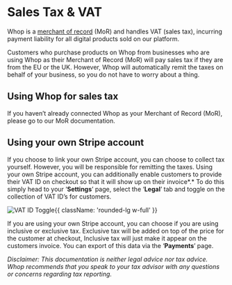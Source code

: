 
<HeroPattern />

# Sales Tax & VAT

Whop is a <u>merchant of record</u> (MoR) and handles VAT (sales tax), incurring payment liability for all digital products sold on our platform. 

Customers who purchase products on Whop from businesses who are using Whop as their Merchant of Record (MoR) will pay sales tax if they are from the EU or the UK. However, Whop will automatically remit the taxes on behalf of your business, so you do not have to worry about a thing.

## Using Whop for sales tax

If you haven’t already connected Whop as your Merchant of Record (MoR), please go to our MoR documentation. 

## Using your own Stripe account

If you choose to link your own Stripe account, you can choose to collect tax yourself. However, you will be responsible for remitting the taxes. Using your own Stripe account, you can additionally enable customers to provide their VAT ID on checkout so that it will show up on their invoice*.* To do this simply head to your ‘**Settings**’ page, select the ‘**Legal**’ tab and toggle on the collection of VAT ID’s for customers.

![VAT ID Toggle](https://i.imgur.com/6Wvo2jE.gif){{ className: 'rounded-lg w-full' }}

If you are using your own Stripe account, you can choose if you are using inclusive or exclusive tax. Exclusive tax will be added on top of the price for the customer at checkout, Inclusive tax will just make it appear on the customers invoice. You can export of this data via the ‘**Payments**’ page.

*Disclaimer: This documentation is neither legal advice nor tax advice. Whop recommends that you speak to your tax advisor with any questions or concerns regarding tax reporting.*